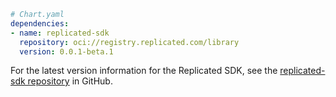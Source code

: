 ```yaml
# Chart.yaml
dependencies:
- name: replicated-sdk
  repository: oci://registry.replicated.com/library
  version: 0.0.1-beta.1
```

For the latest version information for the Replicated SDK, see the [replicated-sdk repository](https://github.com/replicatedhq/replicated-sdk/tags) in GitHub.